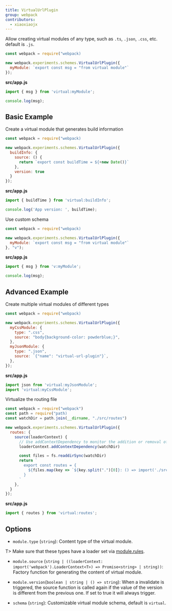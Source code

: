 ```yaml
---
title: VirtualUrlPlugin
group: webpack
contributors:
  - xiaoxiaojx
---
```


Allow creating virtual modules of any type, such as `.ts`, `.json`, `.css`, etc. default is `.js`.

<Badge text="5.100.0+" />

```javascript
const webpack = require("webpack)

new webpack.experiments.schemes.VirtualUrlPlugin({
  myModule: `export const msg = "from virtual module"`
});
```

**src/app.js**

```javascript
import { msg } from 'virtual:myModule';

console.log(msg);
```

## Basic Example

Create a virtual module that generates build information

```javascript
const webpack = require("webpack)

new webpack.experiments.schemes.VirtualUrlPlugin({
  buildInfo: {
    source: () {
      return `export const buildTime = ${+new Date()}`
    },
    version: true
  }
});
```

**src/app.js**

```javascript
import { buildTime } from 'virtual:buildInfo';

console.log('App version: ', buildTime);
```

Use custom schema

```javascript
const webpack = require("webpack)

new webpack.experiments.schemes.VirtualUrlPlugin({
  myModule: `export const msg = "from virtual module"`
}, "v");
```

**src/app.js**

```javascript
import { msg } from 'v:myModule';

console.log(msg);
```

## Advanced Example

Create multiple virtual modules of different types

```javascript
const webpack = require("webpack)

new webpack.experiments.schemes.VirtualUrlPlugin({
  myCssModule: {
    type: ".css",
    source: "body{background-color: powderblue;}",
  },
  myJsonModule: {
    type: ".json",
    source: `{"name": "virtual-url-plugin"}`,
  },
});
```

**src/app.js**

```javascript
import json from 'virtual:myJsonModule';
import 'virtual:myCssModule';
```

Virtualize the routing file

```javascript
const webpack = require("webpack")
const path = require("path)
const watchDir = path.join(__dirname, "./src/routes")

new webpack.experiments.schemes.VirtualUrlPlugin({
  routes: {
    source(loaderContext) {
      // Use addContextDependency to monitor the addition or removal of subdirectories in watchDir to trigger the rebuilding of virtual modules.
      loaderContext.addContextDependency(watchDir)

      const files = fs.readdirSync(watchDir)
      return `
        export const routes = {
          ${files.map(key => `${key.split(".")[0]}: () => import('./src/routes/${key}')`).join(",\n")}
        }
      `
    },
  }
});
```

**src/app.js**

```javascript
import { routes } from 'virtual:routes';
```

## Options

- `module.type` (`string`): Content type of the virtual module.

T> Make sure that these types have a loader set via [module.rules](https://webpack.js.org/configuration/module/#modulerules).

- `module.source` (`string | ((loaderContext: import('webpack').LoaderContext<T>) => Promise<string> | string))`: Factory function for generating the content of virtual module.

- `module.version`(`boolean | string | () => string`): When a invalidate is triggered, the source function is called again if the value of the version is different from the previous one. If set to true it will always trigger.

- `schema` (`string`): Customizable virtual module schema, default is `virtual`.
